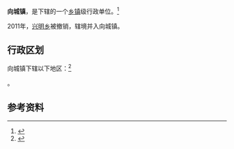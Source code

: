 {{中国乡级行政区|37/13/24/108/000}}

'''向城镇'''，是{{PRC admin/fullname|37/13/24/108/000|3}}下辖的一个[[乡镇|乡镇]]级行政单位。<ref>{{PRC admin/ref sgc|{{PRC admin/parent|37/13/24/108/000}}}}</ref>

2011年，[[兴明乡|兴明乡]]被撤销，辖境并入向城镇。

== 行政区划 ==

向城镇下辖以下地区：<ref>{{PRC admin/ref sgc|37/13/24/108/000}}</ref>

{{PRC admin/children|37/13/24/108/000}}。

== 参考资料 ==

{{reflist}}

{{行政区划小作品}}
{{PRC admin/navcat|37/13/24/108/000}}